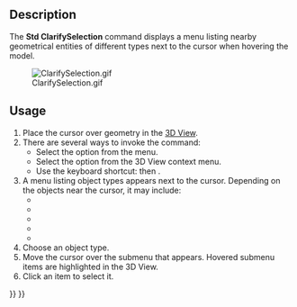 <languages/>

{{Docnav
|[[Std_Measure|Measure]]
|[[Std_UnitsCalculator|UnitsCalculator]]
|[[Std_Tools_Menu|Std Tools Menu]]
|IconL=Std_Measure.svg
|IconR=Std_UnitsCalculator.svg
|IconC=Freecad.svg
}}

{{GuiCommand
|Name=Std ClarifySelection
|MenuLocation=Tools → Clarify Selection
|Workbenches=All
|Version=1.1
|SeeAlso=[[Selection_View|Selection View]]
}}

==Description==

The '''Std ClarifySelection''' command displays a menu listing nearby geometrical entities of different types next to the cursor when hovering the model.

[[File:ClarifySelection.gif]]

==Usage==

# Place the cursor over geometry in the [[3D_View|3D View]].
# There are several ways to invoke the command:
#* Select the {{MenuCommand|Tools → Clarify Selection}} option from the menu.
#* Select the {{MenuCommand|Clarify Selection}} option from the 3D View context menu.
#* Use the keyboard shortcut: {{KEY|G}} then {{KEY|G}}.
# A menu listing object types appears next to the cursor. Depending on the objects near the cursor, it may include:
#* {{MenuCommand|Object}}
#* {{MenuCommand|Face}}
#* {{MenuCommand|Edge}}
#* {{MenuCommand|Vertex}}
#* {{MenuCommand|Other}}
# Choose an object type.
# Move the cursor over the submenu that appears. Hovered submenu items are highlighted in the 3D View.
# Click an item to select it.


{{Docnav
|[[Std_Measure|Measure]]
|[[Std_UnitsCalculator|UnitsCalculator]]
|[[Std_Tools_Menu|Std Tools Menu]]
|IconL=Std_Measure.svg
|IconR=Std_UnitsCalculator.svg
|IconC=Freecad.svg
}}

{{Std_Base_navi{{#translation:}}}}
{{Userdocnavi{{#translation:}}}}